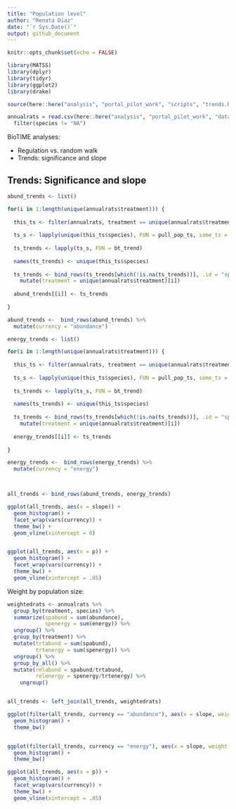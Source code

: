 ```yaml
---
title: "Population level"
author: "Renata Diaz"
date: "`r Sys.Date()`"
output: github_document
---
```


```r
knitr::opts_chunk$set(echo = FALSE)

library(MATSS)
library(dplyr)
library(tidyr)
library(ggplot2)
library(drake)

source(here::here("analysis", "portal_pilot_work", "scripts", "trends.R"))
```

```r

annualrats = read.csv(here::here("analysis", "portal_pilot_work", "data", "portal_rats_pop.csv"), stringsAsFactors = F) %>%
  filter(species != "NA")
```


BioTIME analyses:

- Regulation vs. random walk
- Trends: significance and slope


## Trends: Significance and slope


```r

abund_trends <- list()

for(i in 1:length(unique(annualrats$treatment))) {
  
  this_ts <- filter(annualrats, treatment == unique(annualrats$treatment)[i]) 
  
  ts_s <- lapply(unique(this_ts$species), FUN = pull_pop_ts, some_ts = this_ts, currency = "abundance")
  
  ts_trends <- lapply(ts_s, FUN = bt_trend)
  
  names(ts_trends) <- unique(this_ts$species)
  
  ts_trends <- bind_rows(ts_trends[which(!is.na(ts_trends))], .id = "species")  %>%
    mutate(treatment = unique(annualrats$treatment)[i])
 
  abund_trends[[i]] <- ts_trends
   
}

abund_trends <-  bind_rows(abund_trends) %>%
  mutate(currency = "abundance")

energy_trends <- list()

for(i in 1:length(unique(annualrats$treatment))) {
  
  this_ts <- filter(annualrats, treatment == unique(annualrats$treatment)[i]) 
  
  ts_s <- lapply(unique(this_ts$species), FUN = pull_pop_ts, some_ts = this_ts, currency = "energy")
  
  ts_trends <- lapply(ts_s, FUN = bt_trend)
  
  names(ts_trends) <- unique(this_ts$species)
  
  ts_trends <- bind_rows(ts_trends[which(!is.na(ts_trends))], .id = "species")  %>%
    mutate(treatment = unique(annualrats$treatment)[i])
 
  energy_trends[[i]] <- ts_trends
   
}

energy_trends <-  bind_rows(energy_trends) %>%
  mutate(currency = "energy")



all_trends <- bind_rows(abund_trends, energy_trends)

ggplot(all_trends, aes(x = slope)) +
  geom_histogram() +
  facet_wrap(vars(currency)) + 
  theme_bw() +
  geom_vline(xintercept = 0)


ggplot(all_trends, aes(x = p)) +
  geom_histogram() +
  facet_wrap(vars(currency)) + 
  theme_bw() +
  geom_vline(xintercept = .05)

```


Weight by population size:


```r

weightedrats <- annualrats %>%
  group_by(treatment, species) %>%
  summarize(spabund = sum(abundance),
            spenergy = sum(energy)) %>%
  ungroup() %>%
  group_by(treatment) %>%
  mutate(trtabund = sum(spabund),
         trtenergy = sum(spenergy)) %>%
  ungroup() %>%
  group_by_all() %>%
  mutate(relabund = spabund/trtabund,
         relenergy = spenergy/trtenergy) %>%
    ungroup()


all_trends <- left_join(all_trends, weightedrats)

ggplot(filter(all_trends, currency == "abundance"), aes(x = slope, weight = relabund)) +
  geom_histogram() +
  theme_bw()


ggplot(filter(all_trends, currency == "energy"), aes(x = slope, weight = relenergy)) +
  geom_histogram() +
  theme_bw()

ggplot(all_trends, aes(x = p)) +
  geom_histogram() +
  facet_wrap(vars(currency)) + 
  theme_bw() +
  geom_vline(xintercept = .05)
```
